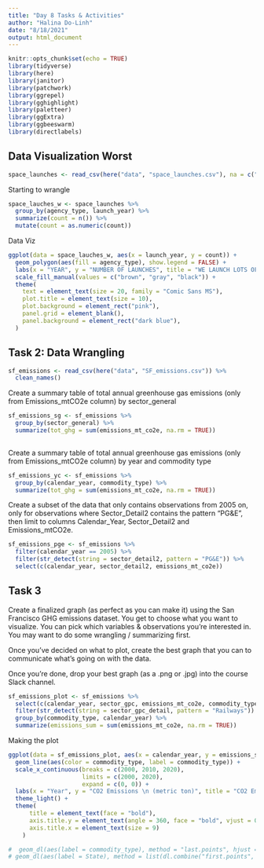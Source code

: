```yaml
---
title: "Day 8 Tasks & Activities"
author: "Halina Do-Linh"
date: "8/18/2021"
output: html_document
---
```


```r
knitr::opts_chunk$set(echo = TRUE)
library(tidyverse)
library(here)
library(janitor)
library(patchwork)
library(ggrepel)
library(gghighlight)
library(paletteer)
library(ggExtra)
library(ggbeeswarm)
library(directlabels)
```

## Data Visualization Worst
```r
space_launches <- read_csv(here("data", "space_launches.csv"), na = c("#VALUE!", " "))
```

Starting to wrangle
```r
space_lauches_w <- space_launches %>% 
  group_by(agency_type, launch_year) %>% 
  summarize(count = n()) %>% 
  mutate(count = as.numeric(count))

```

Data Viz
```r
ggplot(data = space_lauches_w, aes(x = launch_year, y = count)) +
  geom_polygon(aes(fill = agency_type), show.legend = FALSE) +
  labs(x = "YEAR", y = "NUMBER OF LAUNCHES", title = "WE LAUNCH LOTS OF ROCKETS!") +
  scale_fill_manual(values = c("brown", "gray", "black")) +
  theme(
    text = element_text(size = 20, family = "Comic Sans MS"),
    plot.title = element_text(size = 10),
    plot.background = element_rect("pink"),
    panel.grid = element_blank(),
    panel.background = element_rect("dark blue"),
  )

```
## Task 2: Data Wrangling
```r
sf_emissions <- read_csv(here("data", "SF_emissions.csv")) %>% 
  clean_names()

```

Create a summary table of total annual greenhouse gas emissions (only from Emissions_mtCO2e column) by sector_general
```r
sf_emissions_sg <- sf_emissions %>% 
  group_by(sector_general) %>% 
  summarize(tot_ghg = sum(emissions_mt_co2e, na.rm = TRUE))
  
```

Create a summary table of total annual greenhouse gas emissions (only from Emissions_mtCO2e column) by year and commodity type
```r
sf_emissions_yc <- sf_emissions %>% 
  group_by(calendar_year, commodity_type) %>% 
  summarize(tot_ghg = sum(emissions_mt_co2e, na.rm = TRUE))
```

Create a subset of the data that only contains observations from 2005 on, only for observations where Sector_Detail2 contains the pattern “PG&E”, then limit to columns Calendar_Year, Sector_Detail2 and Emissions_mtCO2e.
```r
sf_emissions_pge <- sf_emissions %>% 
  filter(calendar_year == 2005) %>% 
  filter(str_detect(string = sector_detail2, pattern = "PG&E")) %>% 
  select(c(calendar_year, sector_detail2, emissions_mt_co2e))
```

## Task 3

Create a finalized graph (as perfect as you can make it) using the San Francisco GHG emissions dataset. You get to choose what you want to visualize. You can pick which variables & observations you’re interested in. You may want to do some wrangling / summarizing first.

Once you’ve decided on what to plot, create the best graph that you can to communicate what’s going on with the data.

Once you’re done, drop your best graph (as a .png or .jpg) into the course Slack channel.

```r
sf_emissions_plot <- sf_emissions %>% 
  select(c(calendar_year, sector_gpc, emissions_mt_co2e, commodity_type, sector_general, sector_gpc_detail)) %>% 
  filter(str_detect(string = sector_gpc_detail, pattern = "Railways")) %>% 
  group_by(commodity_type, calendar_year) %>% 
  summarize(emissions_sum = sum(emissions_mt_co2e, na.rm = TRUE))
```

Making the plot
```r
ggplot(data = sf_emissions_plot, aes(x = calendar_year, y = emissions_sum)) +
  geom_line(aes(color = commodity_type, label = commodity_type)) +
  scale_x_continuous(breaks = c(2000, 2010, 2020),
                     limits = c(2000, 2020),
                     expand = c(0, 0)) +
  labs(x = "Year", y = "CO2 Emissions \n (metric ton)", title = "CO2 Emissions of Railways Based on Commodity", color = "Commodity Types", size = 9) +
  theme_light() +
  theme(
      title = element_text(face = "bold"),
      axis.title.y = element_text(angle = 360, face = "bold", vjust = 0.6, size = 9),
      axis.title.x = element_text(size = 9)
    )

#  geom_dl(aes(label = commodity_type), method = "last.points", hjust = -10) +
# geom_dl(aes(label = State), method = list(dl.combine("first.points", "last.points")), cex = 0.8)
```

